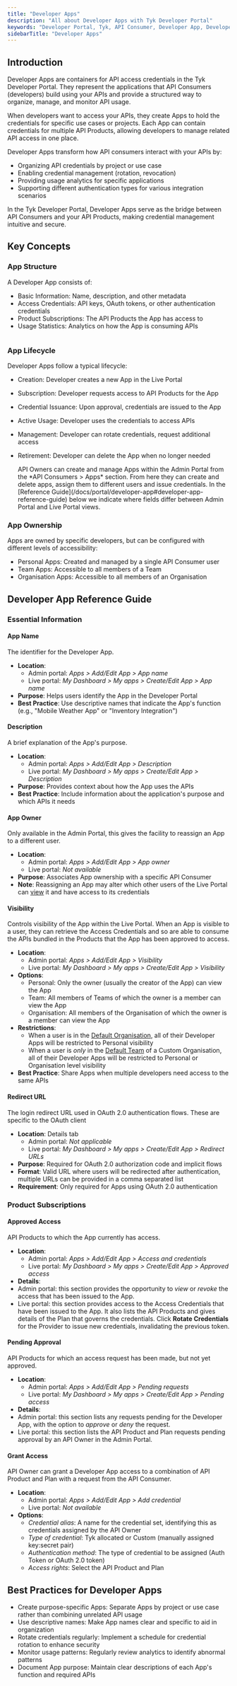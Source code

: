 ```yaml
---
title: "Developer Apps"
description: "All about Developer Apps with Tyk Developer Portal"
keywords: "Developer Portal, Tyk, API Consumer, Developer App, Developer, Access"
sidebarTitle: "Developer Apps"
---
```


## Introduction

Developer Apps are containers for API access credentials in the Tyk Developer Portal. They represent the applications that API Consumers (developers) build using your APIs and provide a structured way to organize, manage, and monitor API usage.

When developers want to access your APIs, they create Apps to hold the credentials for specific use cases or projects. Each App can contain credentials for multiple API Products, allowing developers to manage related API access in one place.

Developer Apps transform how API consumers interact with your APIs by:

- Organizing API credentials by project or use case
- Enabling credential management (rotation, revocation)
- Providing usage analytics for specific applications
- Supporting different authentication types for various integration scenarios

In the Tyk Developer Portal, Developer Apps serve as the bridge between API Consumers and your API Products, making credential management intuitive and secure.

## Key Concepts

### App Structure

A Developer App consists of:

- Basic Information: Name, description, and other metadata
- Access Credentials: API keys, OAuth tokens, or other authentication credentials
- Product Subscriptions: The API Products the App has access to
- Usage Statistics: Analytics on how the App is consuming APIs

<img src="/img/dashboard/portal-management/enterprise-portal/portal-apps-structure.png" alt="" />

### App Lifecycle

Developer Apps follow a typical lifecycle:

- Creation: Developer creates a new App in the Live Portal
- Subscription: Developer requests access to API Products for the App
- Credential Issuance: Upon approval, credentials are issued to the App
- Active Usage: Developer uses the credentials to access APIs
- Management: Developer can rotate credentials, request additional access
- Retirement: Developer can delete the App when no longer needed



    <Note>
    API Owners can create and manage Apps within the Admin Portal from the *API Consumers > Apps* section. From here they can create and delete apps, assign them to different users and issue credentials. In the [Reference Guide](/docs/portal/developer-app#developer-app-reference-guide) below we indicate where fields differ between Admin Portal and Live Portal views.
    </Note>


### App Ownership

Apps are owned by specific developers, but can be configured with different levels of accessibility:

- Personal Apps: Created and managed by a single API Consumer user
- Team Apps: Accessible to all members of a Team
- Organisation Apps: Accessible to all members of an Organisation

## Developer App Reference Guide

### Essential Information

#### App Name

The identifier for the Developer App.

- **Location**:
  - Admin portal: *Apps > Add/Edit App > App name*
  - Live portal: *My Dashboard > My apps > Create/Edit App > App name*
- **Purpose**: Helps users identify the App in the Developer Portal
- **Best Practice**: Use descriptive names that indicate the App's function (e.g., "Mobile Weather App" or "Inventory Integration")

#### Description

A brief explanation of the App's purpose.

- **Location**:
  - Admin portal: *Apps > Add/Edit App > Description*
  - Live portal: *My Dashboard > My apps > Create/Edit App > Description*
- **Purpose**: Provides context about how the App uses the APIs
- **Best Practice**: Include information about the application's purpose and which APIs it needs

#### App Owner

Only available in the Admin Portal, this gives the facility to reassign an App to a different user.

- **Location**:
  - Admin portal: *Apps > Add/Edit App > App owner*
  - Live portal: *Not available*
- **Purpose**: Associates App ownership with a specific API Consumer
- **Note**: Reassigning an App may alter which other users of the Live Portal can [view](/docs/portal/developer-app#visibility) it and have access to its credentials

#### Visibility

Controls visibility of the App within the Live Portal. When an App is visible to a user, they can retrieve the Access Credentials and so are able to consume the APIs bundled in the Products that the App has been approved to access.

- **Location**:
  - Admin portal: *Apps > Add/Edit App > Visibility*
  - Live portal: *My Dashboard > My apps > Create/Edit App > Visibility*
- **Options**:
  - Personal: Only the owner (usually the creator of the App) can view the App
  - Team: All members of Teams of which the owner is a member can view the App
  - Organisation: All members of the Organisation of which the owner is a member can view the App
- **Restrictions**:
  - When a user is in the [Default Organisation](/docs/tyk-stack/tyk-developer-portal/enterprise-developer-portal/managing-access/manage-api-consumer-organisations#developer-app-visibility), all of their Developer Apps will be restricted to Personal visibility
  - When a user is *only* in the [Default Team](/docs/tyk-stack/tyk-developer-portal/enterprise-developer-portal/managing-access/manage-api-consumer-organisations#developer-app-visibility-1) of a Custom Organisation, all of their Developer Apps will be restricted to Personal or Organisation level visibility
- **Best Practice**: Share Apps when multiple developers need access to the same APIs

#### Redirect URL

The login redirect URL used in OAuth 2.0 authentication flows. These are specific to the OAuth client 

- **Location**: Details tab
  - Admin portal: *Not applicable*
  - Live portal: *My Dashboard > My apps > Create/Edit App > Redirect URLs*
- **Purpose**: Required for OAuth 2.0 authorization code and implicit flows
- **Format**: Valid URL where users will be redirected after authentication, multiple URLs can be provided in a comma separated list
- **Requirement**: Only required for Apps using OAuth 2.0 authentication


### Product Subscriptions

#### Approved Access

API Products to which the App currently has access.

- **Location**:
  - Admin portal: *Apps > Add/Edit App > Access and credentials*
  - Live portal: *My Dashboard > My apps > Create/Edit App > Approved access*
- **Details**:
 - Admin portal: this section provides the opportunity to *view* or *revoke* the access that has been issued to the App.
 - Live portal: this section provides access to the Access Credentials that have been issued to the App. It also lists the API Products and gives details of the Plan that governs the credentials. Click **Rotate Credentials** for the Provider to issue new credentials, invalidating the previous token.

#### Pending Approval

API Products for which an access request has been made, but not yet approved.

- **Location**:
  - Admin portal: *Apps > Add/Edit App > Pending requests*
  - Live portal: *My Dashboard > My apps > Create/Edit App > Pending access*
- **Details**:
 - Admin portal: this section lists any requests pending for the Developer App, with the option to *approve* or *deny* the request.
 - Live portal: this section lists the API Product and Plan requests pending approval by an API Owner in the Admin Portal.

#### Grant Access

API Owner can grant a Developer App access to a combination of API Product and Plan with a request from the API Consumer.

- **Location**:
  - Admin portal: *Apps > Add/Edit App > Add credential*
  - Live portal: *Not available* 
- **Options**:
  - *Credential alias*: A name for the credential set, identifying this as credentials assigned by the API Owner
  - *Type of credential*: Tyk allocated or Custom (manually assigned key:secret pair)
  - *Authentication method*: The type of credential to be assigned (Auth Token or OAuth 2.0 token)
  - *Access rights*: Select the API Product and Plan


## Best Practices for Developer Apps

- Create purpose-specific Apps: Separate Apps by project or use case rather than combining unrelated API usage
- Use descriptive names: Make App names clear and specific to aid in organization
- Rotate credentials regularly: Implement a schedule for credential rotation to enhance security
- Monitor usage patterns: Regularly review analytics to identify abnormal patterns
- Document App purpose: Maintain clear descriptions of each App's function and required APIs

